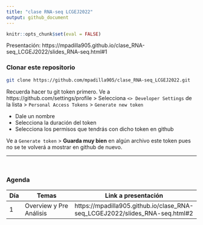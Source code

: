 ```yaml
---
title: "clase RNA-seq LCGEJ2022"
output: github_document
---
```


```r
knitr::opts_chunk$set(eval = FALSE)
```

Presentación: https://mpadilla905.github.io/clase_RNA-seq_LCGEJ2022/slides_RNA-seq.html#1

### Clonar este repositorio

```bash
git clone https://github.com/mpadilla905/clase_RNA-seq_LCGEJ2022.git
```

Recuerda hacer tu git token primero. Ve a https://github.com/settings/profile > Selecciona ` <> Developer Settings` de la lista > `Personal Access Tokens` > `Generate new token` 

  - Dale un nombre
  - Selecciona la duración del token
  - Selecciona los permisos que tendrás con dicho token en github
  
Ve a `Generate token` > **Guarda muy bien** en algún archivo este token pues no se te volverá a mostrar en github de nuevo.

***

\

### Agenda

Día |     Temas               | Link a presentación
----|-------------------------|--------------------
1   | Overview y Pre Análisis | https://mpadilla905.github.io/clase_RNA-seq_LCGEJ2022/slides_RNA-seq.html#2
